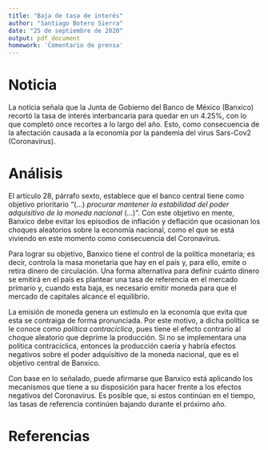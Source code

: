 ```yaml
---
title: "Baja de tasa de interés"
author: "Santiago Botero Sierra"
date: "25 de septiembre de 2020"
output: pdf_document
homework: 'Comentario de prensa'
---
```


# Noticia

La noticia \citetitle{prensa:bajainteres} señala que la Junta de Gobierno del 
Banco de México (Banxico) recortó la tasa de interés interbancaria para quedar 
en un 4.25%, con lo que completó once recortes a lo largo del año. Esto, como 
consecuencia de la afectación causada a la economía por la pandemia del virus 
Sars-Cov2 (Coronavirus).\autocite{prensa:bajainteres}

# Análisis

El artículo 28, párrafo sexto, establece que el banco central tiene como 
objetivo prioritario "(...) *procurar mantener la estabilidad del poder 
adquisitivo de la moneda nacional* (...)". Con este objetivo en mente, Banxico 
debe evitar los episodios de inflación y deflación que ocasionan los choques 
aleatorios sobre la economía nacional, como el que se está viviendo en este 
momento como consecuencia del Coronavirus.

Para lograr su objetivo, Banxico tiene el control de la política monetaria; es 
decir, controla la masa monetaria que hay en el país y, para ello, emite o 
retira dinero de circulación. Una forma alternativa para definir cuánto dinero 
se emitirá en el país es plantear una tasa de referencia en el mercado primario 
y, cuando esta baja, es necesario emitir moneda para que el mercado de capitales 
alcance el equilibrio.\autocite[cap. 5]{lib:mankiw}

La emisión de moneda genera un estímulo en la economía que evita que esta se 
contraiga de forma pronunciada. Por este motivo, a dicha política se le conoce 
como *política contracíclica*, pues tiene el efecto contrario al choque 
aleatorio que deprime la producción. Si no se implementara una política 
contracíclica, entonces la producción caería y habría efectos negativos sobre el 
poder adquisitivo de la moneda nacional,\autocite[cap. 5]{lib:mankiw} que es el 
objetivo central de Banxico.

Con base en lo señalado, puede afirmarse que Banxico está aplicando los 
mecanismos que tiene a su disposición para hacer frente a los efectos negativos 
del Coronavirus. Es posible que, si estos continúan en el tiempo, las tasas de
referencia continúen bajando durante el próximo año.

# Referencias